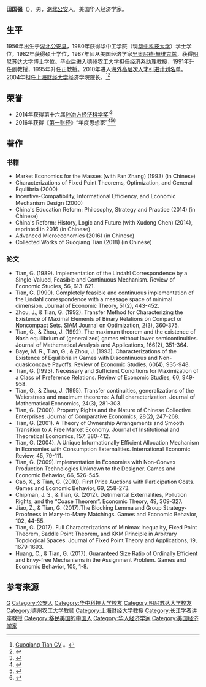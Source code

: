 '''田国强'''（{{bd|1956年}}），男，[[湖北|湖北]][[公安县|公安]]人，美国华人经济学家。

== 生平 ==
1956年出生于[[湖北|湖北]][[公安县|公安县]]，1980年获得华中工学院（现[[华中科技大学|华中科技大学]]）学士学位，1982年获得硕士学位，1987年师从美国经济学家[[里奥尼德·赫维克兹|里奥尼德·赫维克兹]]，获得[[明尼苏达大学|明尼苏达大学]]博士学位。毕业后进入[[德州农工大学|德州农工大学]]担任经济系助理教授，1991年升任副教授，1995年升任正教授。2010年进入[[2010年海外高层次人才引进计划名单|海外高层次人才引进计划名单]]。2004年担任[[上海财经大学|上海财经大学]]经济学院院长。<ref>[https://econ.tamu.edu/wp-content/uploads/sites/2/2019/07/tian2019CV.pdf Guoqiang Tian CV] {{Wayback|url=https://econ.tamu.edu/wp-content/uploads/sites/2/2019/07/tian2019CV.pdf |date=20201107065302 }}。</ref><ref>{{cite web|url=http://econen.sufe.edu.cn/6582/list.htm|title=Message from the Dean|access-date=2020-10-31|archive-date=2020-11-07|archive-url=https://web.archive.org/web/20201107213053/http://econen.sufe.edu.cn/6582/list.htm|dead-url=no}}</ref>

== 荣誉 ==
* 2014年获得第十六届[[孙冶方经济科学奖|孙冶方经济科学奖]]'<ref>{{cite web|url=http://iaren.sufe.edu.cn/c4/ef/c6804a115951/page.htm|title=Congratulations to FEC Editor, Guoqiang Tian, Winner of the 16th Sun Yefang Economic Science Award|access-date=2020-10-31|archive-date=2019-10-17|archive-url=https://web.archive.org/web/20191017095235/http://iaren.sufe.edu.cn/c4/ef/c6804a115951/page.htm|dead-url=no}}</ref>
*2016年获得《[[第一财经|第一财经]]》“年度思想家”<ref>{{cite web|url=http://people.tamu.edu/~gtian/|title=Guoqiang Tian|access-date=2020-10-31|archive-date=2020-11-07|archive-url=https://web.archive.org/web/20201107084341/http://people.tamu.edu/~gtian/|dead-url=no}}</ref><ref name=HEP>{{cite web|url=http://journal.hep.com.cn/fec/EN/column/column2254.shtml|title=Editorial Board|access-date=2020-10-31|archive-date=2020-11-06|archive-url=https://web.archive.org/web/20201106023851/http://journal.hep.com.cn/fec/EN/column/column2254.shtml|dead-url=no}}</ref><ref name=AEF>{{cite web|url=http://aeconf.com/co-editors.htm|title=Editors|access-date=2020-10-31|archive-date=2020-11-04|archive-url=https://web.archive.org/web/20201104075443/http://aeconf.com/co-editors.htm|dead-url=no}}</ref>

== 著作 ==
=== 书籍 ===
*Market Economics for the Masses (with Fan Zhang) (1993) (in Chinese)
*Characterizations of Fixed Point Theorems, Optimization, and General Equilibria (2000)
*Incentive-Compatibility, Informational Eﬃciency, and Economic Mechanism Design (2000)
*China's Education Reform: Philosophy, Strategy and Practice (2014) (in Chinese)
*China's Reform: History, Logic and Future (with Xudong Chen) (2014), reprinted in 2016 (in Chinese)
*Advanced Microeconomics (2016) (in Chinese)
*Collected Works of Guoqiang Tian (2018) (in Chinese)

===论文===
*Tian, G. (1989). Implementation of the Lindahl Correspondence by a Single-Valued, Feasible and Continuous Mechanism. Review of Economic Studies, 56, 613-621.
*Tian, G. (1990). Completely feasible and continuous implementation of the Lindahl correspondence with a message space of minimal dimension. Journal of Economic Theory, 51(2), 443-452.
*Zhou, J., & Tian, G. (1992). Transfer Method for Characterizing the Existence of Maximal Elements of Binary Relations on Compact or Noncompact Sets. SIAM Journal on Optimization, 2(3), 360-375.
*Tian, G., & Zhou, J. (1992). The maximum theorem and the existence of Nash equilibrium of (generalized) games without lower semicontinuities. Journal of Mathematical Analysis and Applications, 166(2), 351-364.
*Baye, M. R., Tian, G., & Zhou, J. (1993). Characterizations of the Existence of Equilibria in Games with Discontinuous and Non-quasiconcave Payoffs. Review of Economic Studies, 60(4), 935-948.
*Tian, G. (1993). Necessary and Sufficient Conditions for Maximization of a Class of Preference Relations. Review of Economic Studies, 60, 949-958.
*Tian, G., & Zhou, J. (1995). Transfer continuities, generalizations of the Weierstrass and maximum theorems: A full characterization. Journal of Mathematical Economics, 24(3), 281-303.
*Tian, G. (2000). Property Rights and the Nature of Chinese Collective Enterprises. Journal of Comparative Economics, 28(2), 247-268.
*Tian, G. (2001). A Theory of Ownership Arrangements and Smooth Transition to A Free Market Economy. Journal of Institutional and Theoretical Economics, 157, 380-412.
*Tian, G. (2004). A Unique Informationally Efficient Allocation Mechanism in Economies with Consumption Externalities. International Economic Review, 45, 79-111.
*Tian, G. (2009).Implementation in Economies with Non-Convex Production Technologies Unknown to the Designer. Games and Economic Behavior, 66, 526-545.
*Cao, X., & Tian, G. (2010). First Price Auctions with Participation Costs. Games and Economic Behavior, 69, 258-273.
*Chipman, J. S., & Tian, G. (2012). Detrimental Externalities, Pollution Rights, and the “Coase Theorem”. Economic Theory, 49, 309-327.
*Jiao, Z., & Tian, G. (2017).The Blocking Lemma and Group Strategy-Proofness in Many-to-Many Matchings. Games and Economic Behavior, 102, 44-55.
*Tian, G. (2017). Full Characterizations of Minimax Inequality, Fixed Point Theorem, Saddle Point Theorem, and KKM Principle in Arbitrary Topological Spaces. Journal of Fixed Point Theory and Applications, 19, 1679-1693.
*Huang, C., & Tian, G. (2017). Guaranteed Size Ratio of Ordinally Efficient and Envy-free Mechanisms in the Assignment Problem. Games and Economic Behavior, 105, 1-8.

== 参考来源 ==
{{reflist}}

{{authority control}}
{{DEFAULTSORT:Tian, Guoqiang}}
[[Category:田姓|G]]
[[Category:公安人|Category:公安人]]
[[Category:华中科技大学校友|Category:华中科技大学校友]]
[[Category:明尼苏达大学校友|Category:明尼苏达大学校友]]
[[Category:德州农工大学教师|Category:德州农工大学教师]]
[[Category:上海财经大学教授|Category:上海财经大学教授]]
[[Category:长江学者讲座教授|Category:长江学者讲座教授]]
[[Category:移民美国的中国人|Category:移民美国的中国人]]
[[Category:华人经济学家|Category:华人经济学家]]
[[Category:美国经济学家|Category:美国经济学家]]